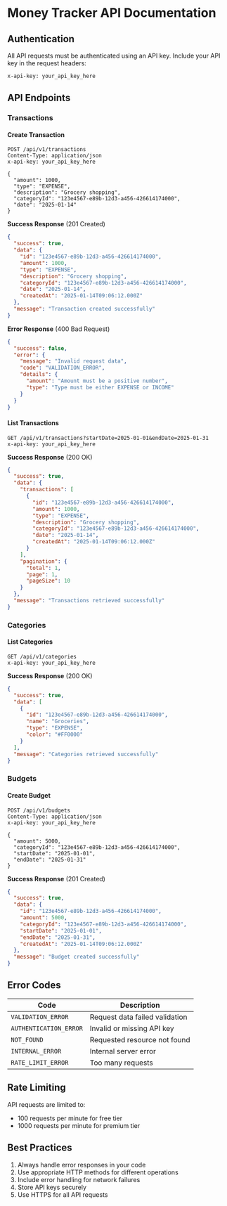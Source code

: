 # Money Tracker API Documentation

## Authentication
All API requests must be authenticated using an API key. Include your API key in the request headers:

```bash
x-api-key: your_api_key_here
```

## API Endpoints

### Transactions

#### Create Transaction
```http
POST /api/v1/transactions
Content-Type: application/json
x-api-key: your_api_key_here

{
  "amount": 1000,
  "type": "EXPENSE",
  "description": "Grocery shopping",
  "categoryId": "123e4567-e89b-12d3-a456-426614174000",
  "date": "2025-01-14"
}
```

**Success Response** (201 Created)
```json
{
  "success": true,
  "data": {
    "id": "123e4567-e89b-12d3-a456-426614174000",
    "amount": 1000,
    "type": "EXPENSE",
    "description": "Grocery shopping",
    "categoryId": "123e4567-e89b-12d3-a456-426614174000",
    "date": "2025-01-14",
    "createdAt": "2025-01-14T09:06:12.000Z"
  },
  "message": "Transaction created successfully"
}
```

**Error Response** (400 Bad Request)
```json
{
  "success": false,
  "error": {
    "message": "Invalid request data",
    "code": "VALIDATION_ERROR",
    "details": {
      "amount": "Amount must be a positive number",
      "type": "Type must be either EXPENSE or INCOME"
    }
  }
}
```

#### List Transactions
```http
GET /api/v1/transactions?startDate=2025-01-01&endDate=2025-01-31
x-api-key: your_api_key_here
```

**Success Response** (200 OK)
```json
{
  "success": true,
  "data": {
    "transactions": [
      {
        "id": "123e4567-e89b-12d3-a456-426614174000",
        "amount": 1000,
        "type": "EXPENSE",
        "description": "Grocery shopping",
        "categoryId": "123e4567-e89b-12d3-a456-426614174000",
        "date": "2025-01-14",
        "createdAt": "2025-01-14T09:06:12.000Z"
      }
    ],
    "pagination": {
      "total": 1,
      "page": 1,
      "pageSize": 10
    }
  },
  "message": "Transactions retrieved successfully"
}
```

### Categories

#### List Categories
```http
GET /api/v1/categories
x-api-key: your_api_key_here
```

**Success Response** (200 OK)
```json
{
  "success": true,
  "data": [
    {
      "id": "123e4567-e89b-12d3-a456-426614174000",
      "name": "Groceries",
      "type": "EXPENSE",
      "color": "#FF0000"
    }
  ],
  "message": "Categories retrieved successfully"
}
```

### Budgets

#### Create Budget
```http
POST /api/v1/budgets
Content-Type: application/json
x-api-key: your_api_key_here

{
  "amount": 5000,
  "categoryId": "123e4567-e89b-12d3-a456-426614174000",
  "startDate": "2025-01-01",
  "endDate": "2025-01-31"
}
```

**Success Response** (201 Created)
```json
{
  "success": true,
  "data": {
    "id": "123e4567-e89b-12d3-a456-426614174000",
    "amount": 5000,
    "categoryId": "123e4567-e89b-12d3-a456-426614174000",
    "startDate": "2025-01-01",
    "endDate": "2025-01-31",
    "createdAt": "2025-01-14T09:06:12.000Z"
  },
  "message": "Budget created successfully"
}
```

## Error Codes

| Code | Description |
|------|-------------|
| `VALIDATION_ERROR` | Request data failed validation |
| `AUTHENTICATION_ERROR` | Invalid or missing API key |
| `NOT_FOUND` | Requested resource not found |
| `INTERNAL_ERROR` | Internal server error |
| `RATE_LIMIT_ERROR` | Too many requests |

## Rate Limiting
API requests are limited to:
- 100 requests per minute for free tier
- 1000 requests per minute for premium tier

## Best Practices
1. Always handle error responses in your code
2. Use appropriate HTTP methods for different operations
3. Include error handling for network failures
4. Store API keys securely
5. Use HTTPS for all API requests
